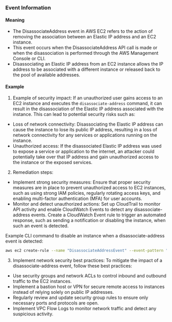 
### Event Information

#### Meaning

- The DisassociateAddress event in AWS EC2 refers to the action of removing the association between an Elastic IP address and an EC2 instance.
- This event occurs when the DisassociateAddress API call is made or when the disassociation is performed through the AWS Management Console or CLI.
- Disassociating an Elastic IP address from an EC2 instance allows the IP address to be associated with a different instance or released back to the pool of available addresses.

#### Example

1. Example of security impact: If an unauthorized user gains access to an EC2 instance and executes the `disassociate-address` command, it can result in the disassociation of the Elastic IP address associated with the instance. This can lead to potential security risks such as:

- Loss of network connectivity: Disassociating the Elastic IP address can cause the instance to lose its public IP address, resulting in a loss of network connectivity for any services or applications running on the instance.
- Unauthorized access: If the disassociated Elastic IP address was used to expose a service or application to the internet, an attacker could potentially take over that IP address and gain unauthorized access to the instance or the exposed services.

2. Remediation steps:
- Implement strong security measures: Ensure that proper security measures are in place to prevent unauthorized access to EC2 instances, such as using strong IAM policies, regularly rotating access keys, and enabling multi-factor authentication (MFA) for user accounts.
- Monitor and detect unauthorized actions: Set up CloudTrail to monitor API activity and enable CloudWatch Events to detect any disassociate-address events. Create a CloudWatch Event rule to trigger an automated response, such as sending a notification or disabling the instance, when such an event is detected.

Example CLI command to disable an instance when a disassociate-address event is detected:
```bash
aws ec2 create-rule --name "DisassociateAddressEvent" --event-pattern "{\"source\": [\"aws.ec2\"], \"detail-type\": [\"EC2 Instance State-change Notification\"], \"detail\": {\"state\": [\"disassociate-address\"]}}" --state "ENABLED" --actions "disable-instance"
```

3. Implement network security best practices: To mitigate the impact of a disassociate-address event, follow these best practices:
- Use security groups and network ACLs to control inbound and outbound traffic to the EC2 instances.
- Implement a bastion host or VPN for secure remote access to instances instead of relying solely on public IP addresses.
- Regularly review and update security group rules to ensure only necessary ports and protocols are open.
- Implement VPC Flow Logs to monitor network traffic and detect any suspicious activity.

